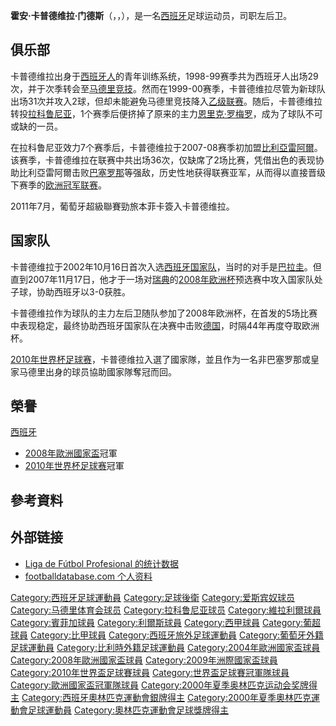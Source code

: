 {{noteTA
|G1=Football
|G2=laliga
|G3=uefa
|T=zh-hans:霍安·卡普德维拉;zh-hk:祖安·卡迪維拿;zh-tw:霍安·卡普德維拉;
|1=zh-hans:霍安;zh-hk:祖安;zh-tw:霍安;
|2=zh-hans:卡普德维拉;zh-hk:卡迪維拿;zh-tw:卡普德維拉;
}}

{{Infobox football biography
|name = 霍安·卡普德维拉<br />Joan Capdevila
|image = Joan Capdevila 2013 Catalonia.jpg
|fullname = Joan Capdevila Méndez<ref>{{cite web|url=http://www.fifa.com/mm/document/tournament/competition/01/22/85/78/fwc_2010_squadlists.pdf|title=FIFA World Cup South Africa 2010: List of players|publisher=FIFA.com|page=29|date=4 June 2010|accessdate=13 September 2013|format=PDF|archive-date=2013-07-07|archive-url=https://www.webcitation.org/6Hvpxi3SL?url=http://www.fifa.com/mm/document/tournament/competition/01/22/85/78/fwc_2010_squadlists.pdf|dead-url=no}}</ref>
|birth_date = {{birth date and age|1978|2|3|df=y}}
|birth_place = 西班牙[[塔雷加_(莱里达省)|塔雷加]]
|height = {{convert|1.82|m|abbr=on}}
| nickname = 
| currentclub = 
| clubnumber =
| position = [[後衛_(足球)|左后卫]]
| youthyears1 = | youthclubs1 = {{tsl|en|UE Tàrrega|UE塔雷加}}
| years1 = 1996–1997 | clubs1 = {{tsl|en|UE Tàrrega|UE塔雷加}} | caps1 = 34 | goals1 = 3
| years2 = 1997–1998 | clubs2 = [[西班牙人B隊|西班牙人B隊]] | caps2 = 34 | goals2 = 2
| years3 = 1998–1999 | clubs3 = [[皇家西班牙人體育俱樂部|西班牙人]] | caps3 = 29 | goals3 = 4
| years4 = 1999–2000 | clubs4 = [[马德里竞技俱乐部|马德里竞技]] | caps4 = 31 | goals4 = 2
| years5 = 2000–2007 | clubs5 = [[拉科鲁尼亚体育俱乐部|拉科鲁尼亚]] | caps5 = 177 | goals5 = 15
| years6 = 2007–2011 | clubs6 = [[比利亞雷阿爾足球俱樂部|比利亞雷阿爾]] | caps6 = 140 | goals6 = 15
| years7 = 2011–2012 | clubs7 = [[里斯本與本菲卡體育|本菲卡]] | caps7 = 5 | goals7 = 0
|years8 = 2012–2014 | clubs8 = [[皇家西班牙人體育俱樂部|西班牙人]] | caps8 = 31 | goals8 = 0
|years9 = 2014 | clubs9 = {{le|東北聯足球會|NorthEast United FC|東北聯}} | caps9 = 12 | goals9 = 0
|years10 = 2015 | clubs10 = [[皇家利亞斯體育會|利亞斯]] | caps10 = 4 | goals10 = 0
|years11 = 2016–2017 | clubs11 = [[聖達哥林瑪足球會|聖達哥林瑪]] | caps11 = 7 | goals11 = 0
| nationalyears1 = 1998–2000 | nationalteam1 = [[西班牙21歲以下國家足球隊|西班牙U21]] | nationalcaps1 = 13 | nationalgoals1 = 0
| nationalyears2 = 2000 | nationalteam2 = [[西班牙23歲以下國家足球隊|西班牙U23]] | nationalcaps2 = 4 | nationalgoals2 = 0
| nationalyears3 = 2002–2011 | nationalteam3 = [[西班牙國家足球隊|西班牙]] | nationalcaps3 = 60 | nationalgoals3 = 4
|nationalyears4 = 2002–2013 | nationalteam4 = [[加泰罗尼亚联队|加泰罗尼亚]] | nationalcaps4 = 10 | nationalgoals4 = 0
| pcupdate = 2013年4月27日
| ntupdate = 2013年1月2日
|medaltemplates = {{MedalCountry|{{ESP}}}}
{{MedalSport|男子[[夏季奥林匹克运动会足球比赛|足球]]}}
{{MedalSilver|[[2000年夏季奥林匹克运动会|2000年悉尼]]|[[2000年夏季奥林匹克运动会足球比赛|隊際]]}}
}}
{{MedalTableTop|width=280px}}
{{MedalCountry|{{SPA}}}}
{{MedalSport | 男子[[足球|足球]]}}
{{MedalCompetition|[[世界盃足球賽|世界盃足球賽]]}}
{{Medal|Winner|[[2010年世界盃足球賽|2010年南非]] | [[2010年世界盃足球賽|隊際]]}}
{{MedalCompetition|[[歐洲國家盃|歐洲國家盃]]}}
{{Medal|Winner|[[2008年歐洲足球錦標賽|2008年奧地利、瑞士]]| [[2008年歐洲國家盃足球賽|隊際]]}}
{{MedalBottom
}}
'''霍安·卡普德维拉·门德斯'''（{{lang-ca|Joan Capdevila Méndez}}，{{IPA-ca|ʒuˈaŋ kədːəˈβilə}}，{{bd|1978年|2月3日|catIdx=Capdevila, Joan}}），是一名[[西班牙|西班牙]]足球运动员，司职左后卫。

== 俱乐部 ==
卡普德维拉出身于[[西班牙人足球俱乐部|西班牙人]]的青年训练系统，1998-99赛季共为西班牙人出场29次，并于次季转会至[[马德里竞技|马德里竞技]]。然而在1999-00赛季，卡普德维拉尽管为新球队出场31次并攻入2球，但却未能避免马德里竞技降入[[西班牙足球乙级联赛|乙级联赛]]。随后，卡普德维拉转投[[拉科鲁尼亚竞技|拉科鲁尼亚]]，1个赛季后便挤掉了原来的主力[[恩里克·罗梅罗|恩里克·罗梅罗]]，成为了球队不可或缺的一员。

在拉科鲁尼亚效力7个赛季后，卡普德维拉于2007-08赛季初加盟[[比利亞雷阿爾足球俱樂部|比利亞雷阿爾]]。该赛季，卡普德维拉在联赛中共出场36次，仅缺席了2场比赛，凭借出色的表现协助比利亞雷阿爾击败[[巴塞罗那足球俱乐部|巴塞罗那]]等强敌，历史性地获得联赛亚军，从而得以直接晋级下赛季的[[欧洲联赛冠军杯|欧洲冠军联赛]]。

2011年7月，葡萄牙超級聯賽勁旅本菲卡簽入卡普德维拉。

== 国家队 ==
卡普德维拉于2002年10月16日首次入选[[西班牙国家足球队|西班牙国家队]]，当时的对手是[[巴拉圭国家足球队|巴拉圭]]。但直到2007年11月17日，他才于一场对[[瑞典国家足球队|瑞典]]的[[2008年欧洲足球锦标赛|2008年欧洲杯]]预选赛中攻入国家队处子球，协助西班牙以3-0获胜。

卡普德维拉作为球队的主力左后卫随队参加了2008年欧洲杯，在首发的5场比赛中表现稳定，最终协助西班牙国家队在决赛中击败[[德国国家足球队|德国]]，时隔44年再度夺取欧洲杯。

[[2010年世界杯足球赛|2010年世界杯足球赛]]，卡普德维拉入選了國家隊，並且作为一名非巴塞罗那或皇家马德里出身的球员協助國家隊奪冠而回。

== 榮譽 ==
;[[西班牙國家足球隊|西班牙]]
* [[2008年歐洲國家盃|2008年歐洲國家盃]]冠軍
* [[2010年世界杯足球赛|2010年世界杯足球赛]]冠軍

== 參考資料 ==
{{reflist}}

== 外部链接 ==
* [http://www.lfp.es/historico/primera/plantillas/historial.asp?jug=6660 Liga de Fútbol Profesional 的统计数据]
* [http://www.footballdatabase.com/index.php?page=player&Id=8669&pn=Joan_Capdevila_M%C3%A9ndez footballdatabase.com 个人资料]

{{2004年歐洲足球錦標賽西班牙參賽名單}}
{{2008年歐洲足球錦標賽西班牙參賽名單}}
{{2009年聯合會盃西班牙參賽名單}}
{{Spain Squad 2010 World Cup}}

{{DEFAULTSORT:Capdevila, Joan}}

[[Category:西班牙足球運動員|Category:西班牙足球運動員]]
[[Category:足球後衛|Category:足球後衛]]
[[Category:爱斯宾奴球员|Category:爱斯宾奴球员]]
[[Category:马德里体育会球员|Category:马德里体育会球员]]
[[Category:拉科鲁尼亚球员|Category:拉科鲁尼亚球员]]
[[Category:維拉利爾球員|Category:維拉利爾球員]]
[[Category:賓菲加球員|Category:賓菲加球員]]
[[Category:利爾斯球員|Category:利爾斯球員]]
[[Category:西甲球員|Category:西甲球員]]
[[Category:葡超球員|Category:葡超球員]]
[[Category:比甲球員|Category:比甲球員]]
[[Category:西班牙旅外足球運動員|Category:西班牙旅外足球運動員]]
[[Category:葡萄牙外籍足球運動員|Category:葡萄牙外籍足球運動員]]
[[Category:比利時外籍足球運動員|Category:比利時外籍足球運動員]]
[[Category:2004年歐洲國家盃球員|Category:2004年歐洲國家盃球員]]
[[Category:2008年歐洲國家盃球員|Category:2008年歐洲國家盃球員]]
[[Category:2009年洲際國家盃球員|Category:2009年洲際國家盃球員]]
[[Category:2010年世界盃足球賽球員|Category:2010年世界盃足球賽球員]]
[[Category:世界盃足球賽冠軍隊球員|Category:世界盃足球賽冠軍隊球員]]
[[Category:歐洲國家盃冠軍隊球員|Category:歐洲國家盃冠軍隊球員]]
[[Category:2000年夏季奥林匹克运动会奖牌得主|Category:2000年夏季奥林匹克运动会奖牌得主]]
[[Category:西班牙奧林匹克運動會銀牌得主|Category:西班牙奧林匹克運動會銀牌得主]]
[[Category:2000年夏季奧林匹克運動會足球運動員|Category:2000年夏季奧林匹克運動會足球運動員]]
[[Category:奧林匹克運動會足球獎牌得主|Category:奧林匹克運動會足球獎牌得主]]